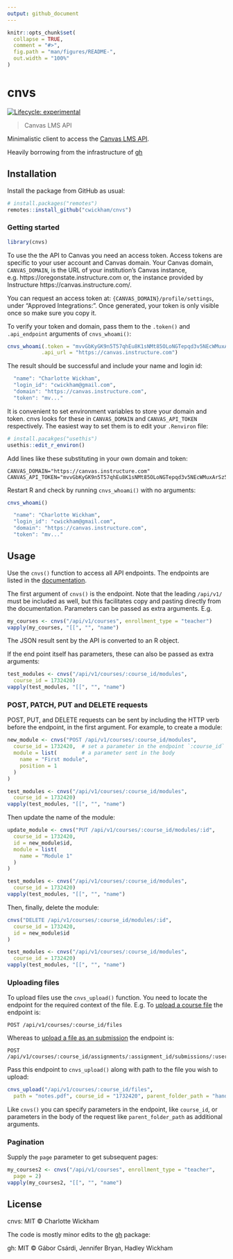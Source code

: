 ```yaml
---
output: github_document
---
```


<!-- README.md is generated from README.Rmd. Please edit that file -->

```r
knitr::opts_chunk$set(
  collapse = TRUE,
  comment = "#>",
  fig.path = "man/figures/README-",
  out.width = "100%"
)
```

# cnvs

<!-- badges: start -->
  [![Lifecycle: experimental](https://img.shields.io/badge/lifecycle-experimental-orange.svg)](https://www.tidyverse.org/lifecycle/#experimental)
  <!-- badges: end -->

> Canvas LMS API

Minimalistic client to access the
[Canvas LMS API](https://canvas.instructure.com/doc/api/index.html).

Heavily borrowing from the infrastructure of [gh](https://github.com/r-lib/gh) 

## Installation

Install the package from GitHub as usual:

```r
# install.packages("remotes")
remotes::install_github("cwickham/cnvs")
```

### Getting started 

```r
library(cnvs)
```

To use the the API to Canvas you need an access token.  Access tokens are specific to your user account and Canvas domain.  Your Canvas domain, `CANVAS_DOMAIN`, is the URL of your institution's Canvas instance, e.g. https://oregonstate.instructure.com or, the instance provided by Instructure https://canvas.instructure.com/.

You can request an access token at: `{CANVAS_DOMAIN}/profile/settings`, under "Approved Integrations:". Once generated, your token is only visible once so make sure you copy it. 

To verify your token and domain, pass them to the `.token()` and `.api_endpoint` arguments of `cnvs_whoami()`:
```r
cnvs_whoami(.token = "mvvGbKyGK9n5T57qhEu8K1sNMt85OLoNGTepqd3v5NEcWMuxArSz5aaXppPjodr5eU",
           .api_url = "https://canvas.instructure.com")
```

The result should be successful and include your name and login id:
```r
  "name": "Charlotte Wickham",
  "login_id": "cwickham@gmail.com",
  "domain": "https://canvas.instructure.com",
  "token": "mv..."
```

It is convenient to set environment variables to store your domain and token.  cnvs looks for these in `CANVAS_DOMAIN` and `CANVAS_API_TOKEN` respectively.  The easiest way to set them is to edit your `.Renviron` file:
```r
# install.pacakges("usethis")
usethis::edit_r_environ()
```

Add lines like these substituting in your own domain and token:
```
CANVAS_DOMAIN="https://canvas.instructure.com"
CANVAS_API_TOKEN="mvvGbKyGK9n5T57qhEu8K1sNMt85OLoNGTepqd3v5NEcWMuxArSz5aaXppPjodr5eU"

```

Restart R and check by running `cnvs_whoami()` with no arguments:
```r
cnvs_whoami()
```

```r
  "name": "Charlotte Wickham",
  "login_id": "cwickham@gmail.com",
  "domain": "https://canvas.instructure.com",
  "token": "mv..."
```

## Usage

Use the `cnvs()` function to access all API endpoints. The endpoints are
listed in the [documentation](https://canvas.instructure.com/doc/api/index.html).

The first argument of `cnvs()` is the endpoint. Note that the leading `/api/v1/` must be included as well, but this facilitates copy and pasting directly from the documentation. Parameters can be passed as extra arguments. E.g.

```r
my_courses <- cnvs("/api/v1/courses", enrollment_type = "teacher")
vapply(my_courses, "[[", "", "name")
```

The JSON result sent by the API is converted to an R object.

If the end point itself has parameters, these can also be passed
as extra arguments:

```r
test_modules <- cnvs("/api/v1/courses/:course_id/modules", 
  course_id = 1732420)
vapply(test_modules, "[[", "", "name")
```


### POST, PATCH, PUT and DELETE requests

POST, PUT, and DELETE requests can be sent by including the
HTTP verb before the endpoint, in the first argument. For example, to
create a module:
```r
new_module <- cnvs("POST /api/v1/courses/:course_id/modules",
  course_id = 1732420,  # set a parameter in the endpoint `:course_id`
  module = list(        # a parameter sent in the body
    name = "First module",
    position = 1
  )
)
```

```r
test_modules <- cnvs("/api/v1/courses/:course_id/modules", 
  course_id = 1732420)
vapply(test_modules, "[[", "", "name")
```

Then update the name of the module:
```r
update_module <- cnvs("PUT /api/v1/courses/:course_id/modules/:id",
  course_id = 1732420,
  id = new_module$id,
  module = list(
    name = "Module 1"
  )
)
```

```r
test_modules <- cnvs("/api/v1/courses/:course_id/modules", 
  course_id = 1732420)
vapply(test_modules, "[[", "", "name")
```

Then, finally, delete the module:
```r
cnvs("DELETE /api/v1/courses/:course_id/modules/:id",
  course_id = 1732420,
  id = new_module$id
)
```

```r
test_modules <- cnvs("/api/v1/courses/:course_id/modules", 
  course_id = 1732420)
vapply(test_modules, "[[", "", "name")
```
### Uploading files

To upload files use the `cnvs_upload()` function.  You need to locate the endpoint for the required context of the file.  E.g. To [upload a course file](https://canvas.instructure.com/doc/api/courses.html#method.courses.create_file) the endpoint is:
```
POST /api/v1/courses/:course_id/files 
```
Whereas to [upload a file as an submission](https://canvas.instructure.com/doc/api/submissions.html#method.submissions_api.create_file) the endpoint is:
```
POST /api/v1/courses/:course_id/assignments/:assignment_id/submissions/:user_id/files
```

Pass this endpoint to `cnvs_upload()` along with path to the file you wish to upload:
```r
cnvs_upload("/api/v1/courses/:course_id/files",
  path = "notes.pdf", course_id = "1732420", parent_folder_path = "handouts/")
```

Like `cnvs()` you can specify parameters in the endpoint, like `course_id`, or parameters in the body of the request like `parent_folder_path` as additional arguments.
 
### Pagination

Supply the `page` parameter to get subsequent pages:

```r
my_courses2 <- cnvs("/api/v1/courses", enrollment_type = "teacher",
  page = 2)
vapply(my_courses2, "[[", "", "name")
```

## License

cnvs: MIT © Charlotte Wickham

The code is mostly minor edits to the [gh](https://github.com/r-lib/gh) package:

gh: MIT © Gábor Csárdi, Jennifer Bryan, Hadley Wickham
